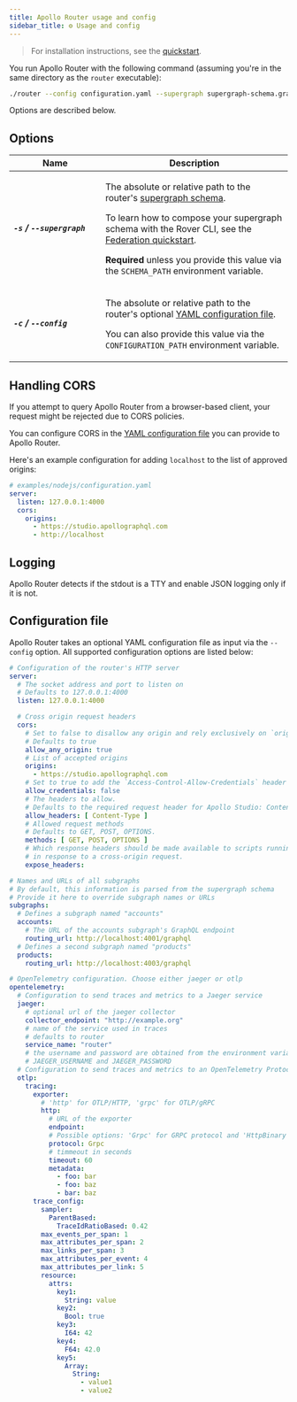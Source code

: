 ```yaml
---
title: Apollo Router usage and config
sidebar_title: ⚙️ Usage and config
---
```


> For installation instructions, see the [quickstart](../quickstart/).

You run Apollo Router with the following command (assuming you're in the same directory as the `router` executable):

```bash
./router --config configuration.yaml --supergraph supergraph-schema.graphql
```

Options are described below.

## Options

<table class="field-table api-ref">
  <thead>
    <tr>
      <th>Name</th>
      <th>Description</th>
    </tr>
  </thead>

<tbody>

<tr class="required">
<td>

##### `-s` / `--supergraph`

</td>
<td>

The absolute or relative path to the router's [supergraph schema](https://www.apollographql.com/docs/federation/#federated-schemas).

To learn how to compose your supergraph schema with the Rover CLI, see the [Federation quickstart](https://www.apollographql.com/docs/federation/quickstart/#3-compose-the-supergraph-schema).

**Required** unless you provide this value via the `SCHEMA_PATH` environment variable.

</td>
</tr>

<tr>
<td style="min-width: 150px;">

##### `-c` / `--config`

</td>
<td>

The absolute or relative path to the router's optional [YAML configuration file](#configuration-file).

You can also provide this value via the `CONFIGURATION_PATH` environment variable.

</td>
</tr>

</tbody>
</table>

## Handling CORS

If you attempt to query Apollo Router from a browser-based client, your request might be rejected due to CORS policies.

You can configure CORS in the [YAML configuration file](#configuration-file) you can provide to Apollo Router.

Here's an example configuration for adding `localhost` to the list of approved origins:

```yaml
# examples/nodejs/configuration.yaml
server:
  listen: 127.0.0.1:4000
  cors:
    origins:
      - https://studio.apollographql.com
      - http://localhost
```

## Logging

Apollo Router detects if the stdout is a TTY and enable JSON logging only if it is not.

## Configuration file

Apollo Router takes an optional YAML configuration file as input via the `--config` option. All supported configuration options are listed below:

```yaml:title=configuration.yaml
# Configuration of the router's HTTP server
server:
  # The socket address and port to listen on
  # Defaults to 127.0.0.1:4000
  listen: 127.0.0.1:4000

  # Cross origin request headers
  cors:
    # Set to false to disallow any origin and rely exclusively on `origins`
    # Defaults to true
    allow_any_origin: true
    # List of accepted origins
    origins:
      - https://studio.apollographql.com
    # Set to true to add the `Access-Control-Allow-Credentials` header
    allow_credentials: false
    # The headers to allow.
    # Defaults to the required request header for Apollo Studio: Content-Type
    allow_headers: [ Content-Type ]
    # Allowed request methods
    # Defaults to GET, POST, OPTIONS.
    methods: [ GET, POST, OPTIONS ]
    # Which response headers should be made available to scripts running in the browser,
    # in response to a cross-origin request.
    expose_headers:

# Names and URLs of all subgraphs
# By default, this information is parsed from the supergraph schema
# Provide it here to override subgraph names or URLs
subgraphs:
  # Defines a subgraph named "accounts"
  accounts:
    # The URL of the accounts subgraph's GraphQL endpoint
    routing_url: http://localhost:4001/graphql
  # Defines a second subgraph named "products"
  products:
    routing_url: http://localhost:4003/graphql

# OpenTelemetry configuration. Choose either jaeger or otlp
opentelemetry:
  # Configuration to send traces and metrics to a Jaeger service
  jaeger:
    # optional url of the jaeger collector
    collector_endpoint: "http://example.org"
    # name of the service used in traces
    # defaults to router
    service_name: "router"
    # the username and password are obtained from the environment variables
    # JAEGER_USERNAME and JAEGER_PASSWORD
  # Configuration to send traces and metrics to an OpenTelemetry Protocol compatible service
  otlp:
    tracing:
      exporter:
        # 'http' for OTLP/HTTP, 'grpc' for OTLP/gRPC
        http:
          # URL of the exporter
          endpoint:
          # Possible options: 'Grpc' for GRPC protocol and 'HttpBinary' for HTTP protocol with binary protobuf
          protocol: Grpc
          # timmeout in seconds
          timeout: 60
          metadata:
            - foo: bar
            - foo: baz
            - bar: baz
      trace_config:
        sampler:
          ParentBased:
            TraceIdRatioBased: 0.42
        max_events_per_span: 1
        max_attributes_per_span: 2
        max_links_per_span: 3
        max_attributes_per_event: 4
        max_attributes_per_link: 5
        resource:
          attrs:
            key1:
              String: value
            key2:
              Bool: true
            key3:
              I64: 42
            key4:
              F64: 42.0
            key5:
              Array:
                String:
                  - value1
                  - value2
```
